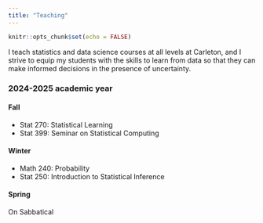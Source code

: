 ```yaml
---
title: "Teaching"
---
```


```r
knitr::opts_chunk$set(echo = FALSE)
```

I teach statistics and data science courses at all levels at Carleton, and I strive to equip my students with the skills to learn from data so that they can make informed decisions in the presence of uncertainty.


### 2024-2025 academic year

#### Fall 

- Stat 270: Statistical Learning
- Stat 399: Seminar on Statistical Computing

#### Winter

- Math 240: Probability
- Stat 250: Introduction to Statistical Inference

#### Spring

On Sabbatical